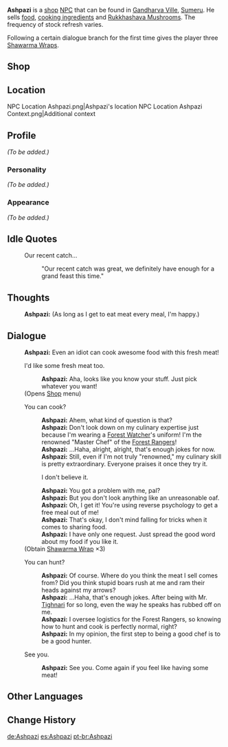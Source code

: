 {{Meta
|missing_NPC_profile  = yes
}}
{{Character Infobox
|type = NPC
|image = NPC Ashpazi.png
|region = Sumeru
|title = "Master Chef"
|affiliation = Forest Rangers
|dialoguereward = {{Card|Shawarma Wrap|3}}
}}
'''Ashpazi''' is a [[shop]] [[NPC]] that can be found in [[Gandharva Ville]], [[Sumeru]]. He sells [[food]], [[Cooking Ingredient|cooking ingredients]] and [[Rukkhashava Mushrooms]]. The frequency of stock refresh varies.

Following a certain dialogue branch for the first time gives the player three [[Shawarma Wrap]]s.

==Shop==
{{Shop/Header|total=1|note=Refreshes|vendor=Ashpazi}}
{{Shop|Mushroom Hodgepodge|1,650|2|total=1|note=Daily}}
{{Shop|Delicious Pita Pocket|5,550|2|total=1|note=Daily}}
{{Shop|Fowl|240|10|total=1|note=Daily}}
{{Shop|Bird Egg|200|10|total=1|note=3 Days}}
{{Shop|Spice|540|10|total=1|note=Weekly}}
{{Shop|Raw Meat|240|10|total=1|note=Daily}}
{{Shop|Rukkhashava Mushrooms|1,000|5|total=1|note=3 Days}}
{{Shop/Footer|note=&#32;|total=31,600}}

==Location==
<gallery>
NPC Location Ashpazi.png|Ashpazi's location
NPC Location Ashpazi Context.png|Additional context
</gallery>

==Profile==
''(To be added.)''

===Personality===
''(To be added.)''

===Appearance===
''(To be added.)''
<!--
==Quests and Events==
{{Quests and Events}}
-->
==Idle Quotes==
{{Dialogue start}}
: {{DIcon|Idle}} Our recent catch...
:: {{A|VO Ashpazi 01.ogg}} "Our recent catch was great, we definitely have enough for a grand feast this time."
{{Dialogue end}}

==Thoughts==
{{All Schemes to Know Explanation|name=Ashpazi}}
:{{A|VO Ashpazi All Schemes to Know 01.ogg}} '''Ashpazi:''' (As long as I get to eat meat every meal, I'm happy.)

==Dialogue==
{{Dialogue start}}
:'''Ashpazi:''' Even an idiot can cook awesome food with this fresh meat!
:{{DIcon|Shop}} I'd like some fresh meat too.
::'''Ashpazi:''' Aha, looks like you know your stuff. Just pick whatever you want!
:;(Opens [[Ashpazi#Shop|Shop]] menu)
:{{DIcon}} You can cook?
::'''Ashpazi:''' Ahem, what kind of question is that?
::'''Ashpazi:''' Don't look down on my culinary expertise just because I'm wearing a [[Forest Watcher]]'s uniform! I'm the renowned "Master Chef" of the [[Forest Rangers]]!
::'''Ashpazi:''' ...Haha, alright, alright, that's enough jokes for now.
::'''Ashpazi:''' Still, even if I'm not truly "renowned," my culinary skill is pretty extraordinary. Everyone praises it once they try it.
::{{DIcon|Reward}} I don't believe it.
::'''Ashpazi:''' You got a problem with me, pal?
::'''Ashpazi:''' But you don't look anything like an unreasonable oaf.
::'''Ashpazi:''' Oh, I get it! You're using reverse psychology to get a free meal out of me!
::'''Ashpazi:''' That's okay, I don't mind falling for tricks when it comes to sharing food.
::'''Ashpazi:''' I have only one request. Just spread the good word about my food if you like it.
:;(Obtain [[Shawarma Wrap]] ×3)
:{{DIcon}} You can hunt?
::'''Ashpazi:''' Of course. Where do you think the meat I sell comes from? Did you think stupid boars rush at me and ram their heads against my arrows?
::'''Ashpazi:''' ...Haha, that's enough jokes. After being with Mr. [[Tighnari]] for so long, even the way he speaks has rubbed off on me.
::'''Ashpazi:''' I oversee logistics for the Forest Rangers, so knowing how to hunt and cook is perfectly normal, right?
::'''Ashpazi:''' In my opinion, the first step to being a good chef is to be a good hunter.
:{{DIcon}} See you.
::'''Ashpazi:''' See you. Come again if you feel like having some meat!
{{Dialogue end}}

==Other Languages==
{{Other Languages
|default_hidden = 1
|en      = Ashpazi
|zhs     = 阿什帕齐
|zhs_rm  = Āshípàqí{{Assumed}}
|zht     = 阿什帕齊
|zht_rm  = Āshípàqí{{Assumed}}
|ja      = アシパキ
|ja_rm   = Ashipaki
|ko      = 아슈파지
|ko_rm   = Asyupaji
|es      = Ashpazi
|fr      = Ashpazi
|ru      = Ашпази
|th      = Ashpazi
|vi      = Ashpazi
|de      = Ashpazi
|id      = Ashpazi
|pt      = Ashpazi
|tr      = Ashpazi
|it      = Ashpazi
}}

==Change History==
{{Change History|3.0}}

[[de:Ashpazi]]
[[es:Ashpazi]]
[[pt-br:Ashpazi]]